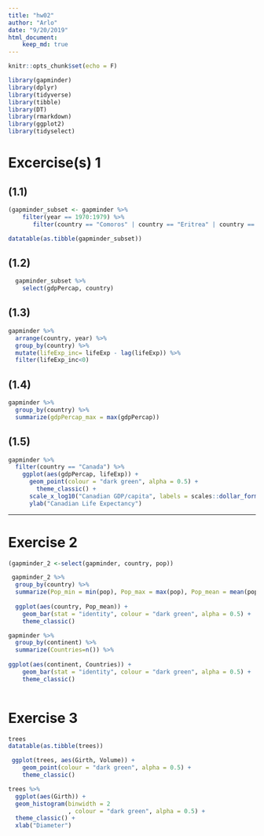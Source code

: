 ```yaml
---
title: "hw02"
author: "Arlo"
date: "9/20/2019"
html_document:
    keep_md: true
---
```


```r
knitr::opts_chunk$set(echo = F)
```


```r
library(gapminder)
library(dplyr)
library(tidyverse)
library(tibble)
library(DT)
library(rmarkdown)
library(ggplot2)
library(tidyselect)
```

# Excercise(s) 1

## (1.1)
```r
(gapminder_subset <- gapminder %>%
    filter(year == 1970:1979) %>%
       filter(country == "Comoros" | country == "Eritrea" | country == "France"))

datatable(as.tibble(gapminder_subset))
```

## (1.2)

```r
  gapminder_subset %>%
    select(gdpPercap, country)

```

## (1.3)

```r
gapminder %>%
  arrange(country, year) %>%
  group_by(country) %>%
  mutate(lifeExp_inc= lifeExp - lag(lifeExp)) %>%
  filter(lifeExp_inc<0)

```

## (1.4)

```r
gapminder %>%
  group_by(country) %>%
  summarize(gdpPercap_max = max(gdpPercap))
```

## (1.5)

```r
gapminder %>%
  filter(country == "Canada") %>%
    ggplot(aes(gdpPercap, lifeExp)) +
      geom_point(colour = "dark green", alpha = 0.5) +
        theme_classic() +
      scale_x_log10("Canadian GDP/capita", labels = scales::dollar_format()) +
      ylab("Canadian Life Expectancy")

```
*****

# Exercise 2

```r
(gapminder_2 <-select(gapminder, country, pop))
```

```r
 gapminder_2 %>%
  group_by(country) %>%
  summarize(Pop_min = min(pop), Pop_max = max(pop), Pop_mean = mean(pop), Pop_std_dev = sd(pop)) %>%
 
  ggplot(aes(country, Pop_mean)) +
    geom_bar(stat = "identity", colour = "dark green", alpha = 0.5) +
    theme_classic()

```



```r
gapminder %>%
  group_by(continent) %>%
  summarize(Countries=n()) %>%
 
ggplot(aes(continent, Countries)) +
    geom_bar(stat = "identity", colour = "dark green", alpha = 0.5) +
    theme_classic()
  
```


# Exercise 3

```r
trees
datatable(as.tibble(trees))
```

```r
 ggplot(trees, aes(Girth, Volume)) +
    geom_point(colour = "dark green", alpha = 0.5) +
    theme_classic()
```

```r
trees %>% 
  ggplot(aes(Girth)) +
  geom_histogram(binwidth = 2
                 , colour = "dark green", alpha = 0.5) +
  theme_classic() +
  xlab("Diameter")
```


